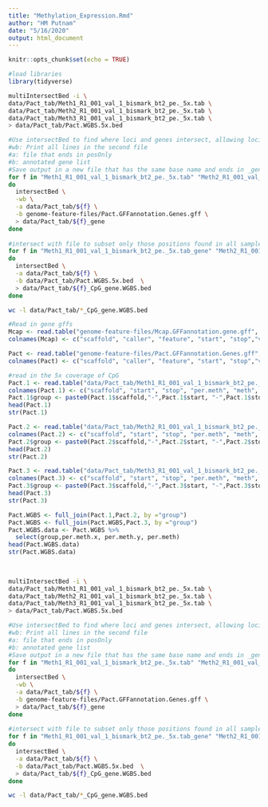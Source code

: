 ```yaml
---
title: "Methylation_Expression.Rmd"
author: "HM Putnam"
date: "5/16/2020"
output: html_document
---
```


```r
knitr::opts_chunk$set(echo = TRUE)
```

```r
#load libraries
library(tidyverse)
```

```bash

multiIntersectBed -i \
data/Pact_tab/Meth1_R1_001_val_1_bismark_bt2_pe._5x.tab \
data/Pact_tab/Meth2_R1_001_val_1_bismark_bt2_pe._5x.tab \
data/Pact_tab/Meth3_R1_001_val_1_bismark_bt2_pe._5x.tab \
> data/Pact_tab/Pact.WGBS.5x.bed

#Use intersectBed to find where loci and genes intersect, allowing loci to be mapped to annotated genes
#wb: Print all lines in the second file
#a: file that ends in posOnly
#b: annotated gene list
#Save output in a new file that has the same base name and ends in _gene
for f in "Meth1_R1_001_val_1_bismark_bt2_pe._5x.tab" "Meth2_R1_001_val_1_bismark_bt2_pe._5x.tab" "Meth3_R1_001_val_1_bismark_bt2_pe._5x.tab"
do
  intersectBed \
  -wb \
  -a data/Pact_tab/${f} \
  -b genome-feature-files/Pact.GFFannotation.Genes.gff \
  > data/Pact_tab/${f}_gene
done
 
#intersect with file to subset only those positions found in all samples
for f in "Meth1_R1_001_val_1_bismark_bt2_pe._5x.tab_gene" "Meth2_R1_001_val_1_bismark_bt2_pe._5x.tab_gene" "Meth3_R1_001_val_1_bismark_bt2_pe._5x.tab_gene"
do
  intersectBed \
  -a data/Pact_tab/${f} \
  -b data/Pact_tab/Pact.WGBS.5x.bed  \
  > data/Pact_tab/${f}_CpG_gene.WGBS.bed
done

wc -l data/Pact_tab/*_CpG_gene.WGBS.bed

```

```r
#Read in gene gffs
Mcap <- read.table("genome-feature-files/Mcap.GFFannotation.gene.gff", sep = "\t",  header = FALSE)
colnames(Mcap) <- c("scaffold", "caller", "feature", "start", "stop","val1","val2","val3", "gene.id")

Pact <- read.table("genome-feature-files/Pact.GFFannotation.Genes.gff", sep = "\t",  header = FALSE)
colnames(Pact) <- c("scaffold", "caller", "feature", "start", "stop","val1","val2","val3", "gene.id")

#read in the 5x coverage of CpG 
Pact.1 <- read.table("data/Pact_tab/Meth1_R1_001_val_1_bismark_bt2_pe._5x.tab", sep = "\t", header = FALSE, stringsAsFactors = FALSE)
colnames(Pact.1) <- c("scaffold", "start", "stop", "per.meth", "meth", "unmeth")
Pact.1$group <- paste0(Pact.1$scaffold,"-",Pact.1$start, "-",Pact.1$stop)
head(Pact.1)
str(Pact.1)

Pact.2 <- read.table("data/Pact_tab/Meth2_R1_001_val_1_bismark_bt2_pe._5x.tab", sep = "\t", header = FALSE, stringsAsFactors = FALSE)
colnames(Pact.2) <- c("scaffold", "start", "stop", "per.meth", "meth", "unmeth")
Pact.2$group <- paste0(Pact.2$scaffold,"-",Pact.2$start, "-",Pact.2$stop)
head(Pact.2)
str(Pact.2)

Pact.3 <- read.table("data/Pact_tab/Meth3_R1_001_val_1_bismark_bt2_pe._5x.tab", sep = "\t", header = FALSE, stringsAsFactors = FALSE)
colnames(Pact.3) <- c("scaffold", "start", "stop", "per.meth", "meth", "unmeth")
Pact.3$group <- paste0(Pact.3$scaffold,"-",Pact.3$start, "-",Pact.3$stop)
head(Pact.3)
str(Pact.3)

Pact.WGBS <- full_join(Pact.1,Pact.2, by ="group")
Pact.WGBS <- full_join(Pact.WGBS,Pact.3, by ="group")
Pact.WGBS.data <- Pact.WGBS %>%
  select(group,per.meth.x, per.meth.y, per.meth)
head(Pact.WGBS.data)
str(Pact.WGBS.data)
  
  
```

```bash

multiIntersectBed -i \
data/Pact_tab/Meth1_R1_001_val_1_bismark_bt2_pe._5x.tab \
data/Pact_tab/Meth2_R1_001_val_1_bismark_bt2_pe._5x.tab \
data/Pact_tab/Meth3_R1_001_val_1_bismark_bt2_pe._5x.tab \
> data/Pact_tab/Pact.WGBS.5x.bed

#Use intersectBed to find where loci and genes intersect, allowing loci to be mapped to annotated genes
#wb: Print all lines in the second file
#a: file that ends in posOnly
#b: annotated gene list
#Save output in a new file that has the same base name and ends in _gene
for f in "Meth1_R1_001_val_1_bismark_bt2_pe._5x.tab" "Meth2_R1_001_val_1_bismark_bt2_pe._5x.tab" "Meth3_R1_001_val_1_bismark_bt2_pe._5x.tab"
do
  intersectBed \
  -wb \
  -a data/Pact_tab/${f} \
  -b genome-feature-files/Pact.GFFannotation.Genes.gff \
  > data/Pact_tab/${f}_gene
done
 
#intersect with file to subset only those positions found in all samples
for f in "Meth1_R1_001_val_1_bismark_bt2_pe._5x.tab_gene" "Meth2_R1_001_val_1_bismark_bt2_pe._5x.tab_gene" "Meth3_R1_001_val_1_bismark_bt2_pe._5x.tab_gene"
do
  intersectBed \
  -a data/Pact_tab/${f} \
  -b data/Pact_tab/Pact.WGBS.5x.bed  \
  > data/Pact_tab/${f}_CpG_gene.WGBS.bed
done

wc -l data/Pact_tab/*_CpG_gene.WGBS.bed





```

